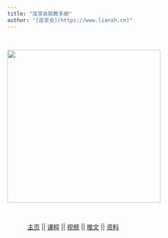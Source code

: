 ```yaml
---
title: "连享会助教手册"
author: "[连享会](https://www.lianxh.cn)"
---
```


 

<img src="images/book-front.png" style="width: 350px"/>

 

    [主页](https://www.lianxh.cn) \|\| [课程](https://www.lianxh.cn/details/17.html) \|\| [视频](https://lianxh-class.cn/) \|\| [推文](https://www.lianxh.cn/blogs/all.html) \|\| [资料](https://www.lianxh.cn/share.html)
